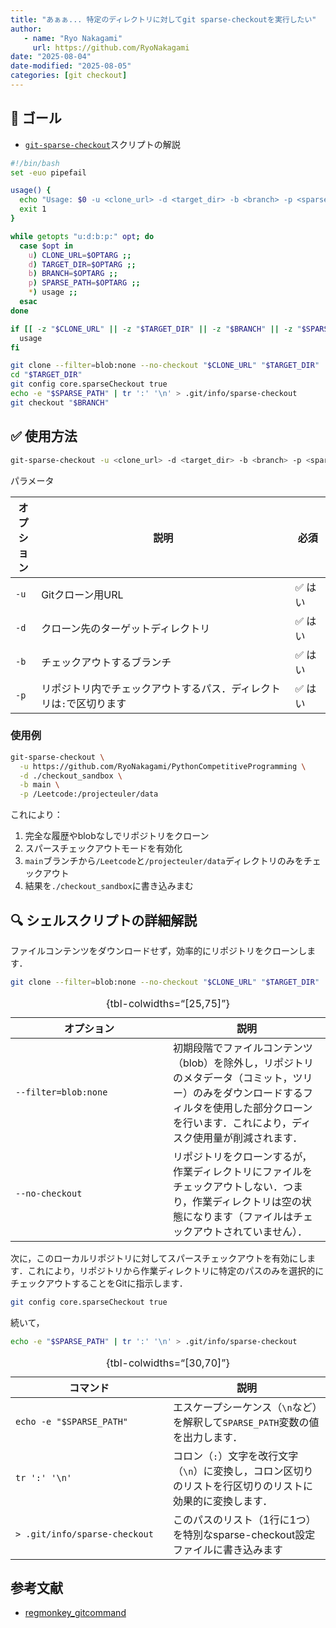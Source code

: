 ```yaml
---
title: "あぁぁ... 特定のディレクトリに対してgit sparse-checkoutを実行したい"
author: 
   - name: "Ryo Nakagami"
     url: https://github.com/RyoNakagami
date: "2025-08-04"
date-modified: "2025-08-05"
categories: [git checkout]
---
```


## 🎯 ゴール

- [`git-sparse-checkout`](https://github.com/RyoNakagami/regmonkey_gitcommand/blob/main/src/git-sparse-checkout)スクリプトの解説


```bash
#!/bin/bash
set -euo pipefail

usage() {
  echo "Usage: $0 -u <clone_url> -d <target_dir> -b <branch> -p <sparse_path>"
  exit 1
}

while getopts "u:d:b:p:" opt; do
  case $opt in
    u) CLONE_URL=$OPTARG ;;
    d) TARGET_DIR=$OPTARG ;;
    b) BRANCH=$OPTARG ;;
    p) SPARSE_PATH=$OPTARG ;;
    *) usage ;;
  esac
done

if [[ -z "$CLONE_URL" || -z "$TARGET_DIR" || -z "$BRANCH" || -z "$SPARSE_PATH" ]]; then
  usage
fi

git clone --filter=blob:none --no-checkout "$CLONE_URL" "$TARGET_DIR"
cd "$TARGET_DIR"
git config core.sparseCheckout true
echo -e "$SPARSE_PATH" | tr ':' '\n' > .git/info/sparse-checkout
git checkout "$BRANCH"
```


## ✅ 使用方法

```bash
git-sparse-checkout -u <clone_url> -d <target_dir> -b <branch> -p <sparse_path>
```

[パラメータ]{.min-section}

| オプション | 説明                                                     | 必須    |
| ------ | ------------------------------------------------------- | -------- |
| `-u`   | Gitクローン用URL                                          | ✅ はい   |
| `-d`   | クローン先のターゲットディレクトリ                             | ✅ はい   |
| `-b`   | チェックアウトするブランチ                                    | ✅ はい   |
| `-p`   | リポジトリ内でチェックアウトするパス．ディレクトリは`:`で区切ります  | ✅ はい   |


### 使用例

```bash
git-sparse-checkout \
  -u https://github.com/RyoNakagami/PythonCompetitiveProgramming \
  -d ./checkout_sandbox \
  -b main \
  -p /Leetcode:/projecteuler/data
```

これにより：

1. 完全な履歴やblobなしでリポジトリをクローン
2. スパースチェックアウトモードを有効化
3. `main`ブランチから`/Leetcode`と`/projecteuler/data`ディレクトリのみをチェックアウト
4. 結果を`./checkout_sandbox`に書き込みまむ

## 🔍 シェルスクリプトの詳細解説


ファイルコンテンツをダウンロードせず，効率的にリポジトリをクローンします．

```bash
git clone --filter=blob:none --no-checkout "$CLONE_URL" "$TARGET_DIR"
```

|オプション|説明|
|-------|-------|
|`--filter=blob:none`| 初期段階でファイルコンテンツ（blob）を除外し，リポジトリのメタデータ（コミット，ツリー）のみをダウンロードするフィルタを使用した部分クローンを行います．これにより，ディスク使用量が削減されます．|
|`--no-checkout`| リポジトリをクローンするが，作業ディレクトリにファイルをチェックアウトしない．つまり，作業ディレクトリは空の状態になります（ファイルはチェックアウトされていません）．|
: {tbl-colwidths="[25,75]"}


次に，このローカルリポジトリに対してスパースチェックアウトを有効にします．これにより，リポジトリから作業ディレクトリに特定のパスのみを選択的にチェックアウトすることをGitに指示します．


```bash
git config core.sparseCheckout true
```

続いて，


```bash
echo -e "$SPARSE_PATH" | tr ':' '\n' > .git/info/sparse-checkout
```

|コマンド|説明|
|-------|-------|
|`echo -e "$SPARSE_PATH"`| エスケープシーケンス（`\n`など）を解釈して`SPARSE_PATH`変数の値を出力します．|
|`tr ':' '\n'`| コロン（`:`）文字を改行文字（`\n`）に変換し，コロン区切りのリストを行区切りのリストに効果的に変換します．|
|`> .git/info/sparse-checkout`|このパスのリスト（1行に1つ）を特別なsparse-checkout設定ファイルに書き込みます|
: {tbl-colwidths="[30,70]"}


参考文献
----------
- [regmonkey_gitcommand](https://github.com/RyoNakagami/regmonkey_gitcommand)
